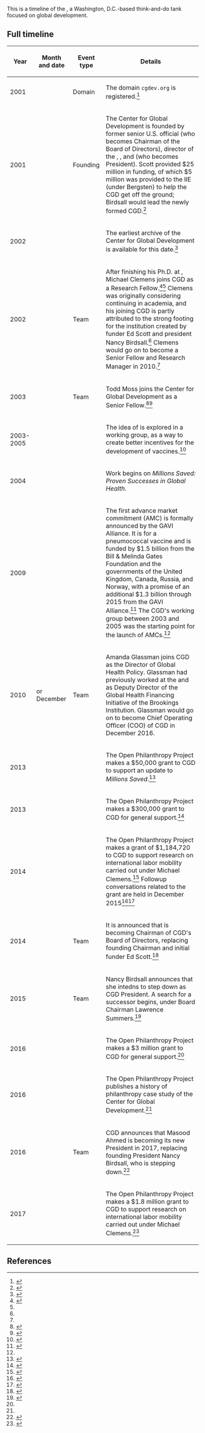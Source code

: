 This is a timeline of the {{w|Center for Global Development}}, a Washington, D.C.-based think-and-do tank focused on global development.

== Full timeline ==

{| class="sortable wikitable"
! Year !! Month and date !! Event type !! Details
|-
| 2001 || {{dts|September 25}} || Domain || The domain <code>cgdev.org</code> is registered.<ref>{{cite web|url = https://whois.icann.org/en/lookup?name=cgdev.org|title = Showing results for: CGDEV.ORG|publisher = ICANN|accessdate = November 27, 2017}}</ref>
|-
| 2001 || {{dts|November}} || Founding || The Center for Global Development is founded by former senior U.S. official {{w|Edward W. Scott}} (who becomes Chairman of the Board of Directors), director of the {{w|Peterson Institute for International Economics}}, {{w|C. Fred Bergsten}}, and {{w|Nancy Birdsall}} (who becomes President). Scott provided $25 million in funding, of which $5 million was provided to the IIE (under Bergsten) to help the CGD get off the ground; Birdsall would lead the newly formed CGD.<ref name=open-phil-case-study>{{cite web|url = https://www.openphilanthropy.org/blog/history-philanthropy-case-study-founding-center-global-development|title = History of Philanthropy Case Study: The Founding of the Center for Global Development|last = Karnofsky|first = Holden|date = June 15, 2016|accessdate = November 26, 2017|publisher = Open Philanthropy Project}}</ref>{{rp|20}}
|-
| 2002 || {{dts|January 5}} || || The earliest {{w|Wayback Machine}} archive of the Center for Global Development is available for this date.<ref>{{cite web|url = http://web.archive.org/web/20020105182416/https://www.cgdev.org/|title = Wayback Machine snapshot for cgdev.org|date = January 5, 2002|accessdate = November 27, 2017}}</ref>
|-
| 2002 || || Team || After finishing his Ph.D. at {{w|Harvard University}}, Michael Clemens joins CGD as a Research Fellow.<ref name=michael-clemens-linkedin>{{cite web|url = https://www.linkedin.com/in/michaelaclemens/|title = Michael Clemens|}}</ref><ref name=open-phil-case-study/> Clemens was originally considering continuing in academia, and his joining CGD is partly attributed to the strong footing for the institution created by funder Ed Scott and president Nancy Birdsall.<ref name=open-phil-case-study/> Clemens would go on to become a Senior Fellow and Research Manager in 2010.<ref name=michael-clemens-linkedin/>
|-
| 2003 || || Team || Todd Moss joins the Center for Global Development as a Senior Fellow.<ref name=todd-moss-linkedin>{{cite web|url = https://www.linkedin.com/in/todd-moss-b38a321/|title = Todd Moss|accessdate = November 26, 2017}}</ref><ref name=todd-moss-cgdev>{{cite web|url = https://www.cgdev.org/expert/todd-moss|title = Todd Moss|publisher = Center for Global Development|accessdate = November 26, 2017}}</ref>
|-
| 2003-2005 || || || The idea of {{w|advance market commitments}} is explored in a working group, as a way to create better incentives for the development of vaccines.<ref name=open-phil-cgd-support-2016>{{cite web|url = http://www.openphilanthropy.org/focus/us-policy/miscellaneous/center-global-development-general-support-2016|title = Center for Global Development — General Support 2016|publisher = [[wikipedia:Open Philanthropy Project|Open Philanthropy Project]]|date = February 24, 2016|accessdate = August 30, 2016}}</ref>
|-
| 2004 || || || Work begins on ''Millions Saved: Proven Successes in Global Health''.
|-
| 2009 || || || The first advance market commitment (AMC) is formally announced by the GAVI Alliance. It is for a pneumococcal vaccine and is funded by $1.5 billion from the Bill & Melinda Gates Foundation and the governments of the United Kingdom, Canada, Russia, and Norway, with a promise of an additional $1.3 billion through 2015 from the GAVI Alliance.<ref>{{cite web|url = http://www.gavi.org/library/news/press-releases/2009/gavi-partners-fulfill-promise-to-fight-pneumococcal-disease/|title = GAVI partners fulfill promise to fight pneumococcal disease|date = June 12, 2009|accessdate = August 30, 2016|publisher = [[wikipedia:GAVI Alliance|GAVI Alliance]]}}</ref> The CGD's working group between 2003 and 2005 was the starting point for the launch of AMCs.<ref name=open-phil-cgd-support-2016/>
|-
| 2010 || {{dts|November}} or December || Team || Amanda Glassman joins CGD as the Director of Global Health Policy. Glassman had previously worked at the {{w|Inter-American Development Bank}} and as Deputy Director of the Global Health Financing Initiative of the Brookings Institution. Glassman would go on to become Chief Operating Officer (COO) of CGD in December 2016. 
|-
| 2013 || {{dts|June}} || || The Open Philanthropy Project makes a $50,000 grant to CGD to support an update to ''Millions Saved''.<ref>{{cite web|url = https://www.openphilanthropy.org/research/history-of-philanthropy/update-millions-saved-project|title = Update to Millions Saved Project|publisher = Open Philanthropy Project|accessdate = November 26, 2017}}</ref>
|-
| 2013 || {{dts|July}} || || The Open Philanthropy Project makes a $300,000 grant to CGD for general support.<ref name=open-phil-cgd-support-2013>{{cite web|url = https://www.openphilanthropy.org/focus/global-health-and-development/miscellaneous/center-global-development-general-support|title = Center for Global Development — General Support|accessdate = November 26, 2017|publisher = Open Philanthropy Project}}</ref>
|-
| 2014 || {{dts|March}} || || The Open Philanthropy Project makes a grant of $1,184,720 to CGD to support research on international labor mobility carried out under Michael Clemens.<ref name=open-phil-clemens-support-2014>{{cite web|url = https://www.openphilanthropy.org/focus/us-policy/immigration-policy/center-global-development-labor-mobility-research|title = Center for Global Development — Labor Mobility Research|accessdate = November 26, 2017}}</ref> Followup conversations related to the grant are held in December 2015<ref>{{cite web|url = https://www.openphilanthropy.org/sites/default/files/Michael_Clemens_and_Cynthia_Rathinasamy_12-15-2015_%28public%29.pdf|title = A conversation with Dr. Michael Clemens and Cynthia Rathinasamy, December 15, 2015 and June 2016.|publisher = Open Philanthropy Project|date = November 26, 2017}}</ref><ref>{{cite web|url = https://www.openphilanthropy.org/sites/default/files/Michael_Clemens_Cynthia_Rathinasamy_06-21-16_%28public%29.pdf|title = A conversation with Dr. Michael Clemens and Cynthia Rathinasamy, June 21, 2016|date = June 21, 2016|accessdate = November 26, 2017}}</ref>
|-
| 2014 || {{dts|March 4}} || Team || It is announced that {{w|Lawrence Summers}} is becoming Chairman of CGD's Board of Directors, replacing founding Chairman and initial funder Ed Scott.<ref>{{cite web|url = https://www.cgdev.org/article/lawrence-summers-become-board-chair-center-global-development|title = Lawrence Summers to Become Board Chair of the Center for Global Development|date = March 4, 2014|accessdate = November 27, 2017}}</ref>
|-
| 2015 || {{dts|November 6}} || Team || Nancy Birdsall announces that she intedns to step down as CGD President. A search for a successor begins, under Board Chairman Lawrence Summers.<ref>{{cite web|url = https://www.cgdev.org/article/nancy-birdsall-step-down-cgd-president|title = Nancy Birdsall to Step Down as CGD President|publisher = Center for Global Development|date = November 6, 2015|accessdate = November 27, 2017}}</ref>
|-
| 2016 || {{dts|February}} || || The Open Philanthropy Project makes a $3 million grant to CGD for general support.<ref name=open-phil-cgd-support-2016/>
|-
| 2016 || {{dts|June 15}} || || The Open Philanthropy Project publishes a history of philanthropy case study of the Center for Global Development.<ref name=open-phil-case-study/>
|-
| 2016 || {{dts|September 6}} || Team || CGD announces that Masood Ahmed is becoming its new President in 2017, replacing founding President Nancy Birdsall, who is stepping down.<ref>{{cite web|url = https://www.cgdev.org/article/new-president-named-center-global-development|title = New President Named for Center for Global Development|date = September 6, 2016|accessdate = November 27, 2017|publisher = Center for Global Development}}</ref>
|-
| 2017 || {{dts|March}} || || The Open Philanthropy Project makes a $1.8 million grant to CGD to support research on international labor mobility carried out under Michael Clemens.<ref name=open-phil-clemens-support-2017>{{cite web|url = https://www.openphilanthropy.org/focus/us-policy/immigration-policy/center-global-development-migration-program|title = Center for Global Development — Migration Program|date = June 27, 2017|accessdate = November 26, 2017}}</ref>
|}

== References ==

{{reflist|30em}}
